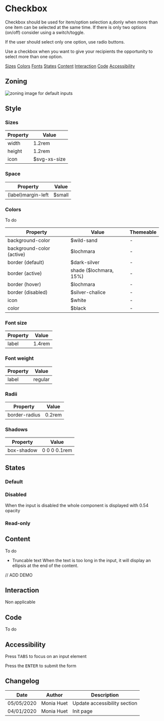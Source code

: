 
<Meta title="Components/Form/Checkbox"/>

# Checkbox

Checkbox should be used for item/option selection a,donly when more than one item can be selected at the same time.
If there is only two options (on/off) consider using a switch/toggle.
 
If the user should select only one option, use radio buttons.

Use a checkbox when you want to give your recipients the opportunity to select more than one option. 

<Row>
	<Col centered="all">
		<a href="#sizes">Sizes</a>
	</Col>
	<Col centered="all">
		<a href="#colors">Colors</a>
	</Col>
	<Col centered="all">
		<a href="#fonts">Fonts</a>
	</Col>
	<Col centered="all">
		<a href="#states">States</a>
	</Col>
	<Col centered="all">
		<a href="#content">Content</a>
	</Col>
		<Col centered="all">
		<a href="#interaction">Interaction</a>
	</Col>
	<Col centered="all">
		<a href="#code">Code</a>
	</Col>
	<Col centered="all">
		<a href="#accessibility">Accessibility</a>
	</Col>
</Row>


## Zoning

<img src={InputZoning} alt="zoning image for default inputs" className="full" class="full" />

## Style

### Sizes <a id="sizes" />

| Property                       | Value             | 
| ------------------------------ | ----------------- | 
| width           	             | 1.2rem            | 
| height    			    	 | 1.2rem            | 
| icon 							 | $svg-xs-size		 |

### Space <a id="space" />

| Property                       | Value             | 
| ------------------------------ | ----------------- | 
| (label)margin-left             | $small            |

### Colors <a id="colors" />

To do

| Property                       | Value                               | Themeable				 |
| ------------------------------ | ----------------------------------- | ----------------------- |
| background-color               | $wild-sand                          | -	 |
| background-color (active)      | $lochmara                           | -						 |
| border (default)               | $dark-silver		                   | -		 |
| border (active)                | shade ($lochmara, 15%)              | -		 |
| border (hover)                 | $lochmara                           | -	 |
| border (disabled)              | $silver-chalice                     | -		 |
| icon 							 | $white							   | - | 
| color							 | $black 							   | -	   			 |

### Font size <a id="fonts" />

| Property                       | Value             | 
| ------------------------------ | ----------------- |
| label							 | 1.4rem 			 |

### Font weight <a id="fonts" />

| Property                       | Value             | 
| ------------------------------ | ----------------- |
| label							 | regular			 |

### Radii <a id="radii" />
 
| Property                       | Value             | 
| ------------------------------ | ----------------- | 
| border-radius			         | 0.2rem            |

### Shadows <a id="shadows" />

| Property                       | Value             | 
| ------------------------------ | ----------------- | 
| box-shadow			         | 0 0 0 0.1rem      |


## States <a id="states" />


### Default

### Disabled 


When the input is disabled the whole component is displayed with 0.54 opacity

### Read-only 


## Content <a id="content" />

To do

- Truncable text
When the text is too long in the input, it will display an ellipsis at the end of the content.

// ADD DEMO

## Interaction <a id="interaction" />

Non applicable

## Code <a id="code" />

To do

## Accessibility <a id="accessibility" />

Press <kbd>TABS</kbd> to focus on an input element

Press the <kbd>ENTER</kbd> to submit the form

## Changelog

| Date       | Author | Description |
| ---------- | ------ | ----------- |
| 05/05/2020 | Monia Huet  | Update accessibility section  |
| 04/01/2020 | Monia Huet  | Init page   |


